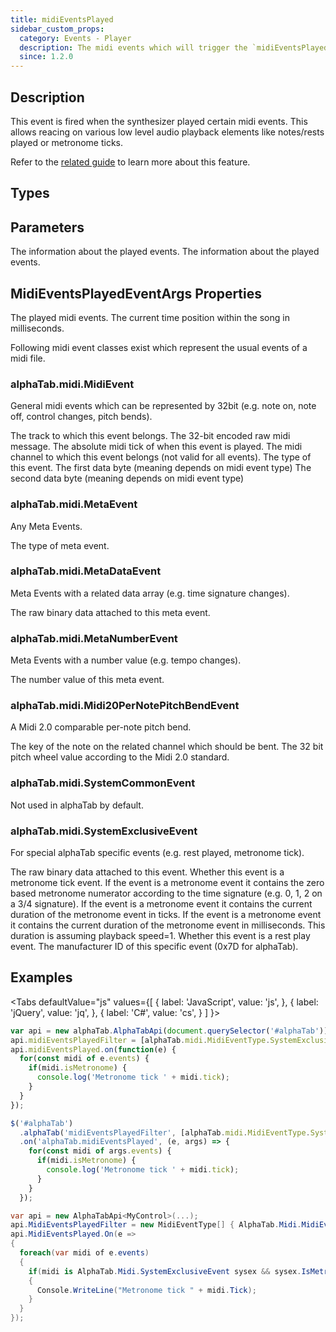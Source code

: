```yaml
---
title: midiEventsPlayed
sidebar_custom_props:
  category: Events - Player
  description: The midi events which will trigger the `midiEventsPlayed` event
  since: 1.2.0
---
```


<SinceBadge since="1.2.0" />


## Description
This event is fired when the synthesizer played certain midi events. This allows reacing on various low level
audio playback elements like notes/rests played or metronome ticks. 

Refer to the [related guide](/docs/guides/handling-midi-events) to learn more about this feature. 

<EventDescription metadata={metadata} />

## Types

<TypeTable>
    <TypeRow type="js" name="function(args)" />    
    <TypeRow type="net" name="Action<MidiEventsPlayedEventArgs>" />    
</TypeTable>

## Parameters

<ParameterTable>
    <ParameterRow platform="js" name="args" type="alphaTab.synth.MidiEventsPlayedEventArgs">
        The information about the played events. 
    </ParameterRow>
    <ParameterRow platform="net" name="args" type="AlphaTab.Synth.MidiEventsPlayedEventArgs">
        The information about the played events. 
    </ParameterRow>
</ParameterTable>

## MidiEventsPlayedEventArgs Properties

<ParameterTable>
    <ParameterRow platform="js" name="events" type="alphaTab.midi.MidiEvent[]">
        The played midi events.
    </ParameterRow>
    <ParameterRow platform="net" name="Events" type="IList<AlphaTab.Midi.MidiEvent>">
        The current time position within the song in milliseconds.
    </ParameterRow>
</ParameterTable>

Following midi event classes exist which represent the usual 
events of a midi file. 

### alphaTab.midi.MidiEvent
General midi events which can be represented by 32bit (e.g. note on, note off, control changes, pitch bends).  

<ParameterTable>
    <ParameterRow platform="all" name="track" type="number">
        The track to which this event belongs. 
    </ParameterRow>
    <ParameterRow platform="all" name="message" type="number">
        The 32-bit encoded raw midi message. 
    </ParameterRow>
    <ParameterRow platform="all" name="tick" type="number">
        The absolute midi tick of when this event is played. 
    </ParameterRow>
    <ParameterRow platform="all" name="channel" type="number">
        The midi channel to which this event belongs (not valid for all events).
    </ParameterRow>    
    <ParameterRow platform="all" name="command" type="alphaTab.midi.MidiEventType">
        The type of this event. 
    </ParameterRow>    
    <ParameterRow platform="all" name="data1" type="number">
        The first data byte (meaning depends on midi event type)
    </ParameterRow>    
    <ParameterRow platform="all" name="data2" type="number">
        The second data byte (meaning depends on midi event type)
    </ParameterRow>    
</ParameterTable>

### alphaTab.midi.MetaEvent
Any Meta Events. 

<ParameterTable>
    <ParameterRow platform="all" name="metaStatus" type="alphaTab.midi.MetaEventType">
        The type of meta event. 
    </ParameterRow>  
</ParameterTable>

### alphaTab.midi.MetaDataEvent
Meta Events with a related data array (e.g. time signature changes).

<ParameterTable>
    <ParameterRow platform="all" name="data" type="Uint8Array">
        The raw binary data attached to this meta event. 
    </ParameterRow>  
</ParameterTable>

### alphaTab.midi.MetaNumberEvent
Meta Events with a number value (e.g. tempo changes). 

<ParameterTable>
    <ParameterRow platform="all" name="value" type="number">
        The number value of this meta event. 
    </ParameterRow>  
</ParameterTable>


### alphaTab.midi.Midi20PerNotePitchBendEvent
A Midi 2.0 comparable per-note pitch bend. 

<ParameterTable>
    <ParameterRow platform="all" name="noteKey" type="number">
        The key of the note on the related channel which should be bent.  
    </ParameterRow>  
    <ParameterRow platform="all" name="pitch" type="number">
        The 32 bit pitch wheel value according to the Midi 2.0 standard. 
    </ParameterRow>  
</ParameterTable>

### alphaTab.midi.SystemCommonEvent
Not used in alphaTab by default.

### alphaTab.midi.SystemExclusiveEvent
For special alphaTab specific events (e.g. rest played, metronome tick).

<ParameterTable>
    <ParameterRow platform="all" name="data" type="Uint8Array">
        The raw binary data attached to this event. 
    </ParameterRow>  
    <ParameterRow platform="all" name="isMetronome" type="boolean">
        Whether this event is a metronome tick event. 
    </ParameterRow>  
    <ParameterRow platform="all" name="metronomeNumerator" type="boolean">
        If the event is a metronome event it contains the zero based metronome numerator according to the time signature (e.g. 0, 1, 2 on a 3/4 signature).
    </ParameterRow>  
    <ParameterRow platform="all" name="metronomeDurationInTicks" type="boolean">
        If the event is a metronome event it contains the current duration of the metronome event in ticks. 
    </ParameterRow>  
    <ParameterRow platform="all" name="metronomeDurationInMilliseconds" type="boolean">
        If the event is a metronome event it contains the current duration of the metronome event in milliseconds.
        This duration is assuming playback speed=1. 
    </ParameterRow>  
    <ParameterRow platform="all" name="isRest" type="boolean">
        Whether this event is a rest play event. 
    </ParameterRow>  
    <ParameterRow platform="all" name="manufacturerId" type="number">
        The manufacturer ID of this specific event (0x7D for alphaTab).
    </ParameterRow>  
</ParameterTable>

## Examples

<Tabs
  defaultValue="js"
  values={[
    { label: 'JavaScript', value: 'js', },
    { label: 'jQuery', value: 'jq', },
    { label: 'C#', value: 'cs', }
  ]
}>
<TabItem value="js">

```js
var api = new alphaTab.AlphaTabApi(document.querySelector('#alphaTab'));
api.midiEventsPlayedFilter = [alphaTab.midi.MidiEventType.SystemExclusive2];
api.midiEventsPlayed.on(function(e) {
  for(const midi of e.events) {
    if(midi.isMetronome) {
      console.log('Metronome tick ' + midi.tick); 
    }
  }
});
```

</TabItem>
<TabItem value="jq">

```js
$('#alphaTab')
  .alphaTab('midiEventsPlayedFilter', [alphaTab.midi.MidiEventType.SystemExclusive2])
  .on('alphaTab.midiEventsPlayed', (e, args) => {
    for(const midi of args.events) {
      if(midi.isMetronome) {
        console.log('Metronome tick ' + midi.tick); 
      }
    }
  });
```

</TabItem>
<TabItem value="cs">

```csharp
var api = new AlphaTabApi<MyControl>(...);
api.MidiEventsPlayedFilter = new MidiEventType[] { AlphaTab.Midi.MidiEventType.SystemExclusive2 };
api.MidiEventsPlayed.On(e => 
{
  foreach(var midi of e.events) 
  {
    if(midi is AlphaTab.Midi.SystemExclusiveEvent sysex && sysex.IsMetronome) 
    {
      Console.WriteLine("Metronome tick " + midi.Tick); 
    }
  }
});
```

</TabItem>
</Tabs>